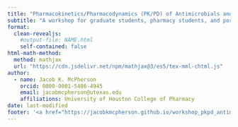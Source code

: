 ```yaml
---
title: "Pharmacokinetics/Pharmacodynamics (PK/PD) of Antimicrobials and Novel Agents"
subtitle: "A workshop for graduate students, pharmacy students, and postdocs"
format: 
  clean-revealjs:
    #output-file: NAME.html
    self-contained: false
html-math-method:
  method: mathjax
  url: "https://cdn.jsdelivr.net/npm/mathjax@3/es5/tex-mml-chtml.js"
author:
  - name: Jacob K. McPherson
    orcid: 0000-0001-5486-4945
    email: jacobmcpherson@utexas.edu
    affiliations: University of Houston College of Pharmacy
date: last-modified
footer: '<a href="https://jacobkmcpherson.github.io/workshop_pkpd_antimicrobials/pre-workshop-materials.html" target="_blank">🔗 Return</a>'
---
```



